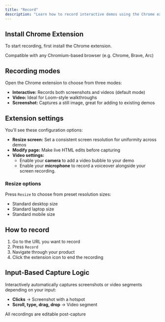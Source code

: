 ```yaml
---
title: "Record"
description: "Learn how to record interactive demos using the Chrome extension"
---
```


## Install Chrome Extension

To start recording, first install the Chrome extension.

<Info>
  Compatible with any Chromium-based browser (e.g. Chrome, Brave, Arc)
</Info>

## Recording modes

Open the Chrome extension to choose from three modes:

- **Interactive:** Records both screenshots and videos (default mode)
- **Video:** Ideal for Loom-style walkthroughs
- **Screenshot:** Captures a still image, great for adding to existing demos

## Extension settings

You'll see these configuration options:

- **Resize screen:** Set a consistent screen resolution for uniformity across demos
- **Modify page:** Make live HTML edits before capturing
- **Video settings:** 
  - Enable your **camera** to add a video bubble to your demo 
  - Enable your **microphone** to record a voiceover alongside your screen recording.

### Resize options

Press `Resize` to choose from preset resolution sizes:

- Standard desktop size
- Standard laptop size
- Standard mobile size

## How to record

1. Go to the URL you want to record
2. Press `Record`
3. Navigate through your product
4. Click the extension icon to end the recording

## Input-Based Capture Logic

Interactively automatically captures screenshots or video segments depending on your input:

- **Clicks** → Screenshot with a hotspot
- **Scroll, type, drag, drop** → Video segment

<Info>
  All recordings are editable post-capture
</Info>